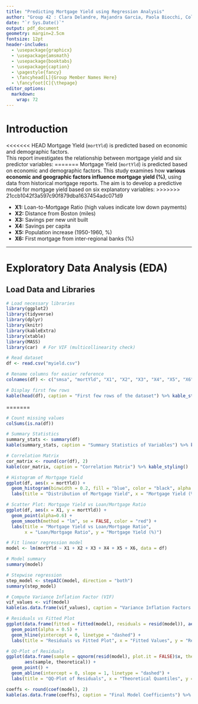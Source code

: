 ```yaml
---
title: "Predicting Mortgage Yield using Regression Analysis"
author: "Group 42 : Clara Delandre, Majandra Garcia, Paola Biocchi, Coline Leteurte"
date: "`r Sys.Date()`"
output: pdf_document
geometry: margin=2.5cm
fontsize: 12pt
header-includes:
  - \usepackage{graphicx}
  - \usepackage{amsmath}
  - \usepackage{booktabs}
  - \usepackage{caption}
  - \pagestyle{fancy}
  - \fancyhead[L]{Group Member Names Here}
  - \fancyfoot[C]{\thepage}
editor_options: 
  markdown: 
    wrap: 72
---
```


# Introduction

<<<<<<< HEAD
Mortgage Yield (`mortYld`) is predicted based on economic and demographic factors.  
This report investigates the relationship between mortgage yield and six predictor variables:
=======
Mortgage Yield (`mortYld`) is predicted based on economic and demographic factors. This study examines how **various economic and geographic factors influence mortgage yield (%)**, using data from historical mortgage reports. The aim is to develop a predictive model for mortgage yield based on six explanatory variables:
>>>>>>> 21ccb1042f3a597c90f879dba1637454adc071d9

-   **X1:** Loan-to-Mortgage Ratio (high values indicate low down
    payments)
-   **X2:** Distance from Boston (miles)
-   **X3:** Savings per new unit built
-   **X4:** Savings per capita
-   **X5:** Population increase (1950-1960, %)
-   **X6:** First mortgage from inter-regional banks (%)

------------------------------------------------------------------------

# Exploratory Data Analysis (EDA)

## Load Data and Libraries

```r
# Load necessary libraries
library(ggplot2)
library(tidyverse)
library(dplyr)
library(knitr)
library(kableExtra)
library(xtable)
library(MASS)
library(car)  # For VIF (multicollinearity check)

# Read dataset
df <- read.csv("myield.csv")

# Rename columns for easier reference
colnames(df) <- c("smsa", "mortYld", "X1", "X2", "X3", "X4", "X5", "X6")

# Display first few rows
kable(head(df), caption = "First few rows of the dataset") %>% kable_styling()
```

=======
```r
# Count missing values
colSums(is.na(df))

```


```r
# Summary Statistics
summary_stats <- summary(df)
kable(summary_stats, caption = "Summary Statistics of Variables") %>% kable_styling()
```

```r
# Correlation Matrix
cor_matrix <- round(cor(df), 2)
kable(cor_matrix, caption = "Correlation Matrix") %>% kable_styling()
```

```r
# Histogram of Mortgage Yield
ggplot(df, aes(x = mortYld)) + 
  geom_histogram(binwidth = 0.2, fill = "blue", color = "black", alpha = 0.6) +
  labs(title = "Distribution of Mortgage Yield", x = "Mortgage Yield (%)", y = "Count")

# Scatter Plot: Mortgage Yield vs Loan/Mortgage Ratio
ggplot(df, aes(x = X1, y = mortYld)) +
  geom_point(alpha=0.6) +
  geom_smooth(method = "lm", se = FALSE, color = "red") +
  labs(title = "Mortgage Yield vs Loan/Mortgage Ratio", 
       x = "Loan/Mortgage Ratio", y = "Mortgage Yield (%)")

```

```r
# Fit linear regression model
model <- lm(mortYld ~ X1 + X2 + X3 + X4 + X5 + X6, data = df)

# Model summary
summary(model)

# Stepwise regression
step_model <- stepAIC(model, direction = "both")
summary(step_model)
```

```r
# Compute Variance Inflation Factor (VIF)
vif_values <- vif(model)
kable(as.data.frame(vif_values), caption = "Variance Inflation Factors (VIF)") %>% kable_styling()
```

```r
# Residuals vs Fitted Plot
ggplot(data.frame(fitted = fitted(model), residuals = resid(model)), aes(x = fitted, y = residuals)) +
  geom_point(alpha = 0.5) +
  geom_hline(yintercept = 0, linetype = "dashed") +
  labs(title = "Residuals vs Fitted Plot", x = "Fitted Values", y = "Residuals")
```


```r
# QQ-Plot of Residuals
ggplot(data.frame(sample = qqnorm(resid(model), plot.it = FALSE)$x, theoretical = qqline(resid(model), plot.it = FALSE)), 
       aes(sample, theoretical)) +
  geom_point() +
  geom_abline(intercept = 0, slope = 1, linetype = "dashed") +
  labs(title = "QQ-Plot of Residuals", x = "Theoretical Quantiles", y = "Sample Quantiles")
```

```r
coeffs <- round(coef(model), 2)
kable(as.data.frame(coeffs), caption = "Final Model Coefficients") %>% kable_styling()

```
